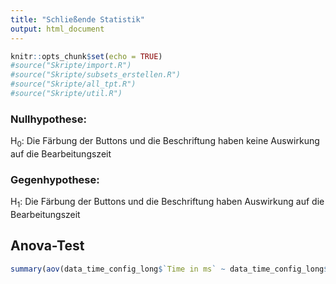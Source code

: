```yaml
---
title: "Schließende Statistik"
output: html_document
---
```


```r
knitr::opts_chunk$set(echo = TRUE)
#source("Skripte/import.R")
#source("Skripte/subsets_erstellen.R")
#source("Skripte/all_tpt.R")
#source("Skripte/util.R")
```


### Nullhypothese:
H<sub>0</sub>: Die Färbung der Buttons und die Beschriftung haben keine Auswirkung auf die Bearbeitungszeit

### Gegenhypothese:
H<sub>1</sub>: Die Färbung der Buttons und die Beschriftung haben Auswirkung auf die Bearbeitungszeit


## Anova-Test
```r
summary(aov(data_time_config_long$`Time in ms` ~ data_time_config_long$Reaction))

```
